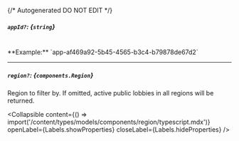 {/* Autogenerated DO NOT EDIT  */}

##### `appId?`: *{`string`}*
<br/>
**Example:** `app-af469a92-5b45-4565-b3c4-b79878de67d2`

---
##### `region?`: *{`components.Region`}*
Region to filter by. If omitted, active public lobbies in all regions will be returned.

<Collapsible content={() => import('/content/types/models/components/region/typescript.mdx')} openLabel={Labels.showProperties} closeLabel={Labels.hideProperties} />



